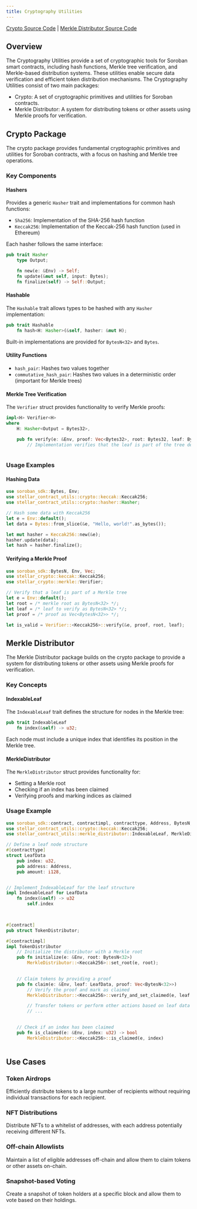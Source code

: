 ```yaml
---
title: Cryptography Utilities
---
```


[Crypto Source Code](https://github.com/OpenZeppelin/stellar-contracts/tree/main/packages/contract-utils/src/crypto) |
[Merkle Distributor Source Code](https://github.com/OpenZeppelin/stellar-contracts/tree/main/packages/contract-utils/src/merkle-distributor)

## Overview

The Cryptography Utilities provide a set of cryptographic tools for Soroban smart contracts,
including hash functions, Merkle tree verification, and Merkle-based distribution systems.
These utilities enable secure data verification and efficient token distribution mechanisms.
The Cryptography Utilities consist of two main packages:

* Crypto: A set of cryptographic primitives and utilities for Soroban contracts.
* Merkle Distributor: A system for distributing tokens or other assets using Merkle proofs for verification.

## Crypto Package

The crypto package provides fundamental cryptographic primitives and utilities for Soroban contracts,
with a focus on hashing and Merkle tree operations.

### Key Components

#### Hashers

Provides a generic `Hasher` trait and implementations for common hash functions:

* `Sha256`: Implementation of the SHA-256 hash function
* `Keccak256`: Implementation of the Keccak-256 hash function (used in Ethereum)

Each hasher follows the same interface:

```rust
pub trait Hasher 
    type Output;

    fn new(e: &Env) -> Self;
    fn update(&mut self, input: Bytes);
    fn finalize(self) -> Self::Output;

```

#### Hashable

The `Hashable` trait allows types to be hashed with any `Hasher` implementation:

```rust
pub trait Hashable 
    fn hash<H: Hasher>(&self, hasher: &mut H);

```

Built-in implementations are provided for `BytesN<32>` and `Bytes`.

#### Utility Functions

* `hash_pair`: Hashes two values together
* `commutative_hash_pair`: Hashes two values in a deterministic order (important for Merkle trees)

#### Merkle Tree Verification

The `Verifier` struct provides functionality to verify Merkle proofs:

```rust
impl<H> Verifier<H>
where
    H: Hasher<Output = Bytes32>,

    pub fn verify(e: &Env, proof: Vec<Bytes32>, root: Bytes32, leaf: Bytes32) -> bool 
        // Implementation verifies that the leaf is part of the tree defined by root
    

```

### Usage Examples

#### Hashing Data

```rust
use soroban_sdk::Bytes, Env;
use stellar_contract_utils::crypto::keccak::Keccak256;
use stellar_contract_utils::crypto::hasher::Hasher;

// Hash some data with Keccak256
let e = Env::default();
let data = Bytes::from_slice(&e, "Hello, world!".as_bytes());

let mut hasher = Keccak256::new(&e);
hasher.update(data);
let hash = hasher.finalize();
```

#### Verifying a Merkle Proof

```rust
use soroban_sdk::BytesN, Env, Vec;
use stellar_crypto::keccak::Keccak256;
use stellar_crypto::merkle::Verifier;

// Verify that a leaf is part of a Merkle tree
let e = Env::default();
let root = /* merkle root as BytesN<32> */;
let leaf = /* leaf to verify as BytesN<32> */;
let proof = /* proof as Vec<BytesN<32>> */;

let is_valid = Verifier::<Keccak256>::verify(&e, proof, root, leaf);
```

## Merkle Distributor

The Merkle Distributor package builds on the crypto package to provide a system for distributing tokens or
other assets using Merkle proofs for verification.

### Key Concepts

#### IndexableLeaf

The `IndexableLeaf` trait defines the structure for nodes in the Merkle tree:

```rust
pub trait IndexableLeaf 
    fn index(&self) -> u32;

```

Each node must include a unique index that identifies its position in the Merkle tree.

#### MerkleDistributor

The `MerkleDistributor` struct provides functionality for:

* Setting a Merkle root
* Checking if an index has been claimed
* Verifying proofs and marking indices as claimed

### Usage Example

```rust
use soroban_sdk::contract, contractimpl, contracttype, Address, BytesN, Env, Vec;
use stellar_contract_utils::crypto::keccak::Keccak256;
use stellar_contract_utils::merkle_distributor::IndexableLeaf, MerkleDistributor;

// Define a leaf node structure
#[contracttype]
struct LeafData 
    pub index: u32,
    pub address: Address,
    pub amount: i128,


// Implement IndexableLeaf for the leaf structure
impl IndexableLeaf for LeafData 
    fn index(&self) -> u32 
        self.index
    


#[contract]
pub struct TokenDistributor;

#[contractimpl]
impl TokenDistributor 
    // Initialize the distributor with a Merkle root
    pub fn initialize(e: &Env, root: BytesN<32>) 
        MerkleDistributor::<Keccak256>::set_root(e, root);
    

    // Claim tokens by providing a proof
    pub fn claim(e: &Env, leaf: LeafData, proof: Vec<BytesN<32>>) 
        // Verify the proof and mark as claimed
        MerkleDistributor::<Keccak256>::verify_and_set_claimed(e, leaf.clone(), proof);

        // Transfer tokens or perform other actions based on leaf data
        // ...
    

    // Check if an index has been claimed
    pub fn is_claimed(e: &Env, index: u32) -> bool 
        MerkleDistributor::<Keccak256>::is_claimed(e, index)
    

```

## Use Cases

### Token Airdrops

Efficiently distribute tokens to a large number of recipients without requiring individual transactions for each recipient.

### NFT Distributions

Distribute NFTs to a whitelist of addresses, with each address potentially receiving different NFTs.

### Off-chain Allowlists

Maintain a list of eligible addresses off-chain and allow them to claim tokens or other assets on-chain.

### Snapshot-based Voting

Create a snapshot of token holders at a specific block and allow them to vote based on their holdings.
